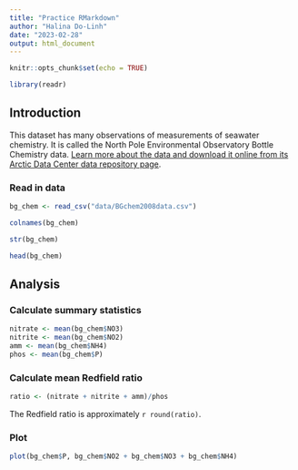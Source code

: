 ```yaml
---
title: "Practice RMarkdown"
author: "Halina Do-Linh"
date: "2023-02-28"
output: html_document
---
```


```r
knitr::opts_chunk$set(echo = TRUE)

library(readr)
```

## Introduction

This dataset has many observations of measurements of seawater chemistry. It is called the North Pole Environmental Observatory Bottle Chemistry data. [Learn more about the data and download it online from its Arctic Data Center data repository page](https://arcticdata.io/catalog/view/doi:10.18739/A25T3FZ8X).

### Read in data

```r
bg_chem <- read_csv("data/BGchem2008data.csv")
```

```r
colnames(bg_chem)

str(bg_chem)

head(bg_chem)
```

## Analysis

### Calculate summary statistics

```r
nitrate <- mean(bg_chem$NO3)
nitrite <- mean(bg_chem$NO2)
amm <- mean(bg_chem$NH4)
phos <- mean(bg_chem$P)
```

### Calculate mean Redfield ratio

```r
ratio <- (nitrate + nitrite + amm)/phos
```

The Redfield ratio is approximately `r round(ratio)`.

### Plot

```r
plot(bg_chem$P, bg_chem$NO2 + bg_chem$NO3 + bg_chem$NH4)
```

